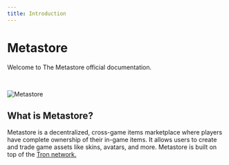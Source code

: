 ```yaml
---
title: Introduction
---
```



<Bleed>

# Metastore

<p>Welcome to The Metastore official documentation.</p>

<br />

![Metastore](../public/main.png)

## What is Metastore?

Metastore is a decentralized, cross-game items marketplace where players have complete ownership of their in-game items. It allows users to create and trade game assets like skins, avatars, and more.
Metastore is built on top of the <a href="https://tron.network/" target="_blank">Tron network.</a>

</Bleed>
